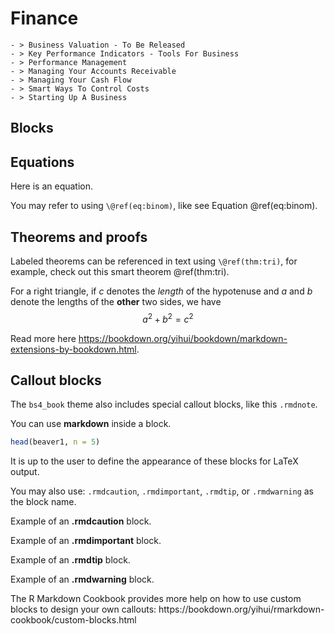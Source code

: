 # Finance

    - > Business Valuation - To Be Released
    - > Key Performance Indicators - Tools For Business
    - > Performance Management
    - > Managing Your Accounts Receivable
    - > Managing Your Cash Flow
    - > Smart Ways To Control Costs
    - > Starting Up A Business







## Blocks

## Equations

Here is an equation.

\begin{equation} 
  f\left(k\right) = \binom{n}{k} p^k\left(1-p\right)^{n-k}
  (\#eq:binom)
\end{equation} 

You may refer to using `\@ref(eq:binom)`, like see Equation \@ref(eq:binom).


## Theorems and proofs

Labeled theorems can be referenced in text using `\@ref(thm:tri)`, for example, check out this smart theorem \@ref(thm:tri).

::: {.theorem #tri}
For a right triangle, if $c$ denotes the *length* of the hypotenuse
and $a$ and $b$ denote the lengths of the **other** two sides, we have
$$a^2 + b^2 = c^2$$
:::

Read more here <https://bookdown.org/yihui/bookdown/markdown-extensions-by-bookdown.html>.

## Callout blocks


The `bs4_book` theme also includes special callout blocks, like this `.rmdnote`.

::: {.rmdnote}
You can use **markdown** inside a block.

```r
head(beaver1, n = 5)
```

:::

It is up to the user to define the appearance of these blocks for LaTeX output. 

You may also use: `.rmdcaution`, `.rmdimportant`, `.rmdtip`, or `.rmdwarning` as the block name.

::: {.rmdcaution}
Example of an **.rmdcaution** block.

:::

::: {.rmdimportant}
Example of an **.rmdimportant** block.

:::

::: {.rmdtip}
Example of an **.rmdtip** block.

:::

::: {.rmdwarning}
Example of an **.rmdwarning** block.

:::


The R Markdown Cookbook provides more help on how to use custom blocks to design your own callouts: https://bookdown.org/yihui/rmarkdown-cookbook/custom-blocks.html
